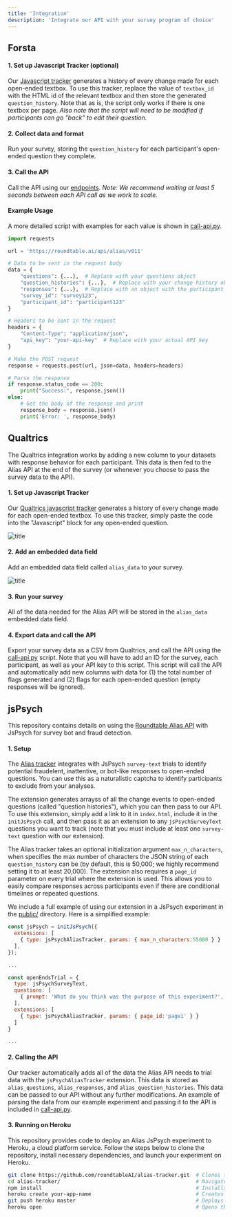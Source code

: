 ```yaml
---
title: 'Integration'
description: 'Integrate our API with your survey program of choice'
---
```


## Forsta

#### 1. Set up Javascript Tracker (optional)

Our [Javascript tracker](https://github.com/roundtableAI/alias-api/blob/main/tracking-script.js) generates a history of every change made for each open-ended textbox. To use this tracker, replace the value of `textbox_id` with the HTML id of the relevant textbox and then store the generated `question_history`. Note that as is, the script only works if there is one textbox per page. *Also note that the script will need to be modified if participants can go "back" to edit their question.*

#### 2. Collect data and format

Run your survey, storing the `question_history` for each participant's open-ended question they complete.

#### 3. Call the API

Call the API using our [endpoints](api-reference/v011). *Note: We recommend waiting at least 5 seconds between each API call as we work to scale.*

#### Example Usage

A more detailed script with examples for each value is shown in [call-api.py](https://github.com/roundtableAI/alias-api/blob/main/example/call-api.py).


```python
import requests

url = 'https://roundtable.ai/api/alias/v011'

# Data to be sent in the request body
data = {
    "questions": {...},  # Replace with your questions object
    "question_histories": {...},  # Replace with your change history object or leave empty
    "responses": {...},  # Replace with an object with the participant's final responses
    "survey_id": "survey123",
    "participant_id": "participant123"
}

# Headers to be sent in the request
headers = {
    "Content-Type": "application/json",
    "api_key": "your-api-key"  # Replace with your actual API key
}

# Make the POST request
response = requests.post(url, json=data, headers=headers)

# Parse the response
if response.status_code == 200:
    print("Success:", response.json())
else:
    # Get the body of the response and print
    response_body = response.json()
    print('Error: ', response_body)
```

## Qualtrics

The Qualtrics integration works by adding a new column to your datasets with response behavior for each participant. This data is then fed to the Alias API at the end of the survey (or whenever you choose to pass the survey data to the API).

#### 1. Set up Javascript Tracker

Our [Qualtrics javascript tracker](https://github.com/roundtableAI/alias-qualtrics-integration/blob/main/qualtrics-tracker.js) generates a history of every change made for each open-ended textbox. To use this tracker, simply paste the code into the "Javascript" block for any open-ended question.

![title](/images/js-tracker-qualtrics.gif)


#### 2. Add an embedded data field

Add an embedded data field called `alias_data` to your survey.

![title](/images/embedded-data-qualtrics.gif)

#### 3. Run your survey

All of the data needed for the Alias API will be stored in the `alias_data` embedded data field.

#### 4. Export data and call the API

Export your survey data as a CSV from Qualtrics, and call the API using the [call-api.py](https://github.com/roundtableAI/alias-qualtrics-integration/blob/main/call-api.py) script. Note that you will have to add an ID for the survey, each participant, as well as your API key to this script. This script will call the API and automatically add new columns with data for (1) the total number of flags generated and (2) flags for each open-ended question (empty responses will be ignored).

## jsPsych

This repository contains details on using the [Roundtable Alias API](https://github.com/roundtableAI/alias-api) with JsPsych for survey bot and fraud detection.

#### 1. Setup

The [Alias tracker](https://github.com/roundtableAI/alias-tracker/blob/main/alias-tracker.js) integrates with JsPsych `survey-text` trials to identify potential fraudelent, inattentive, or bot-like responses to open-ended questions. You can use this as a naturalistic captcha to identify participants to exclude from your analyses.

The extension generates arrayss of all the change events to open-ended questions (called "question histories"), which you can then pass to our API. To use this extension, simply add a link to it in `index.html`, include it in the `initJsPsych` call, and then pass it as an extension to any `jsPsychSurveyText` questions you want to track (note that you must include at least one `survey-text` question with our extension).

The Alias tracker takes an optional initialization argument `max_n_characters`, when specifies the max number of characters the JSON string of each `question_history` can be (by default, this is 50,000; we highly recommend setting it to at least 20,000). The extension also requires a `page_id` parameter on every trial where the extension is used. This allows you to easily compare responses across participants even if there are conditional timelines or repeated questions.

We include a full example of using our extension in a JsPsych experiment in the [public/](https://github.com/roundtableAI/alias-tracker/blob/main/public) directory. Here is a simplified example:

```javascript
const jsPsych = initJsPsych({
  extensions: [
    { type: jsPsychAliasTracker, params: { max_n_characters:55000 } }
  ],
});

...

const openEndsTrial = {
  type: jsPsychSurveyText,
  questions: [
    { prompt: 'What do you think was the purpose of this experiment?', required: true, rows: 6 },
  ],
  extensions: [
    { type: jsPsychAliasTracker, params: { page_id:'page1' } }
  ]
}

...
```

#### 2. Calling the API

Our tracker automatically adds all of the data the Alias API needs to trial data with the `jsPsychAliasTracker` extension. This data is stored as `alias_questions`, `alias_responses`, and `alias_question_histories`. This data can be passed to our API without any further modifications. An example of parsing the data from our example experiment and passing it to the API is included in [call-api.py](https://github.com/roundtableAI/alias-tracker/blob/main/call-api.py).

#### 3. Running on Heroku

This repository provides code to deploy an Alias JsPsych experiment to Heroku, a cloud platform service. Follow the steps below to clone the repository, install necessary dependencies, and launch your experiment on Heroku.

```bash
git clone https://github.com/roundtableAI/alias-tracker.git  # Clones the repository
cd alias-tracker/                                            # Navigates into the directory
npm install                                                  # Installs all dependencies
heroku create your-app-name                                  # Creates a new Heroku app
git push heroku master                                       # Deploys the app to Heroku
heroku open                                                  # Opens the app in a web browser
```

